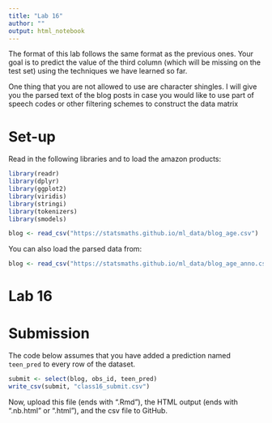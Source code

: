 ```yaml
---
title: "Lab 16"
author: ""
output: html_notebook
---
```


The format of this lab follows the same format as the previous
ones. Your goal is to predict the value of the third column
(which will be missing on the test set) using the techniques
we have learned so far.

One thing that you are not allowed to use are character shingles.
I will give you the parsed text of the blog posts in case you
would like to use part of speech codes or other filtering
schemes to construct the data matrix

# Set-up

Read in the following libraries and to load the amazon products:

```r
library(readr)
library(dplyr)
library(ggplot2)
library(viridis)
library(stringi)
library(tokenizers)
library(smodels)

blog <- read_csv("https://statsmaths.github.io/ml_data/blog_age.csv")
```

You can also load the parsed data from:

```r
blog <- read_csv("https://statsmaths.github.io/ml_data/blog_age_anno.csv.gz")
```


# Lab 16











# Submission

The code below assumes that you have added a prediction named
`teen_pred` to every row of the dataset.

```r
submit <- select(blog, obs_id, teen_pred)
write_csv(submit, "class16_submit.csv")
```

Now, upload this file (ends with ".Rmd"), the HTML output
(ends with ".nb.html" or ".html"), and the csv file to
GitHub.
